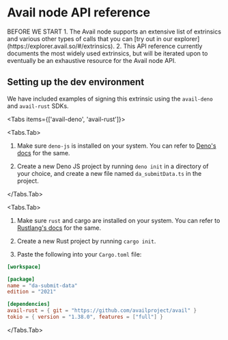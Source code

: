 
# Avail node API reference

<Callout type="info">
BEFORE WE START
1. The Avail node supports an extensive list of extrinsics and various other types of calls that you can
[try out in our explorer](https://explorer.avail.so/#/extrinsics).
2. This API reference currently documents the most widely used extrinsics, but will be iterated upon
to eventually be an exhaustive resource for the Avail node API.
</Callout>

## Setting up the dev environment

We have included examples of signing this extrinsic using the `avail-deno` and `avail-rust` SDKs.

<Tabs items={['avail-deno', 'avail-rust']}>

<Tabs.Tab>

1. Make sure `deno-js` is installed on your system. You can refer to [Deno's docs](https://docs.deno.com/runtime/manual/) for the same.

2. Create a new Deno JS project by running `deno init` in a directory of your choice, and create a new file named `da_submitData.ts`
in the project.

</Tabs.Tab>

<Tabs.Tab>

1. Make sure `rust` and cargo are installed on your system. You can refer to [Rustlang's docs](https://www.rust-lang.org/tools/install) for the same.

2. Create a new Rust project by running `cargo init`.

3. Paste the following into your `Cargo.toml` file:

```toml
[workspace]

[package]
name = "da-submit-data"
edition = "2021"

[dependencies]
avail-rust = { git = "https://github.com/availproject/avail" }
tokio = { version = "1.38.0", features = ["full"] }
```

</Tabs.Tab>
</Tabs>